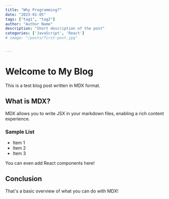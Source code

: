 ```yaml
---
title: "Why Programming?"
date: "2023-01-05"
tags: ["tag1", "tag2"]
author: "Author Name"
description: "Short description of the post"
categories: ['JavaScript', 'React']
# image: "/posts/first-post.jpg"


---
```


# Welcome to My Blog

This is a test blog post written in MDX format.

## What is MDX?

MDX allows you to write JSX in your markdown files, enabling a rich content experience.

### Sample List

- Item 1
- Item 2
- Item 3

You can even add React components here!


## Conclusion

That's a basic overview of what you can do with MDX!

